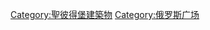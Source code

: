 {{Commonscat|Squares in Saint Petersburg}}
[[Category:聖彼得堡建築物|Category:聖彼得堡建築物]]
[[Category:俄罗斯广场|Category:俄罗斯广场]]